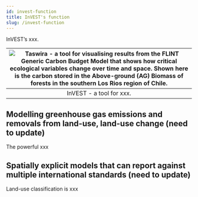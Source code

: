 ```yaml
---
id: invest-function
title: InVEST's function
slug: /invest-function
---
```


InVEST’s xxx.  

| ![Taswira - a tool for visualising results from the FLINT Generic Carbon Budget Model that shows how critical ecological variables change over time and space. Shown here is the carbon stored in the Above-ground (AG) Biomass of forests in the southern Los Rios region of Chile.](https://raw.githubusercontent.com/moja-global/GCBM.Visualisation_Tool/master/screenshot.png) |
|:--:|
| InVEST - a tool for xxx. |

## Modelling greenhouse gas emissions and removals from land-use, land-use change (need to update)

The powerful xxx

## Spatially explicit models that can report against multiple international standards (need to update)

Land-use classification is xxx

